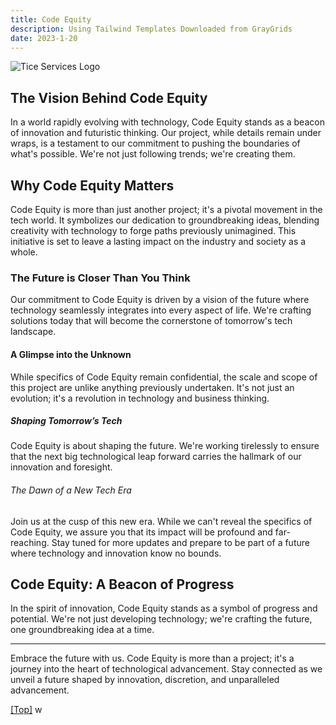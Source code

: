 ```yaml
---
title: Code Equity
description: Using Tailwind Templates Downloaded from GrayGrids
date: 2023-1-20
---
```


![Tice Services Logo](/images/video/cp2.jpg)

## The Vision Behind Code Equity

In a world rapidly evolving with technology, Code Equity stands as a beacon of innovation and futuristic thinking. Our project, while details remain under wraps, is a testament to our commitment to pushing the boundaries of what's possible. We're not just following trends; we're creating them.

## Why Code Equity Matters

Code Equity is more than just another project; it's a pivotal movement in the tech world. It symbolizes our dedication to groundbreaking ideas, blending creativity with technology to forge paths previously unimagined. This initiative is set to leave a lasting impact on the industry and society as a whole.

### The Future is Closer Than You Think

Our commitment to Code Equity is driven by a vision of the future where technology seamlessly integrates into every aspect of life. We're crafting solutions today that will become the cornerstone of tomorrow's tech landscape.

#### A Glimpse into the Unknown

While specifics of Code Equity remain confidential, the scale and scope of this project are unlike anything previously undertaken. It's not just an evolution; it's a revolution in technology and business thinking.

##### Shaping Tomorrow’s Tech

Code Equity is about shaping the future. We're working tirelessly to ensure that the next big technological leap forward carries the hallmark of our innovation and foresight.

###### The Dawn of a New Tech Era

Join us at the cusp of this new era. While we can't reveal the specifics of Code Equity, we assure you that its impact will be profound and far-reaching. Stay tuned for more updates and prepare to be part of a future where technology and innovation know no bounds.

## Code Equity: A Beacon of Progress

In the spirit of innovation, Code Equity stands as a symbol of progress and potential. We're not just developing technology; we're crafting the future, one groundbreaking idea at a time.

---

Embrace the future with us. Code Equity is more than a project; it's a journey into the heart of technological advancement. Stay connected as we unveil a future shaped by innovation, discretion, and unparalleled advancement.

[[Top]](#top)
w
